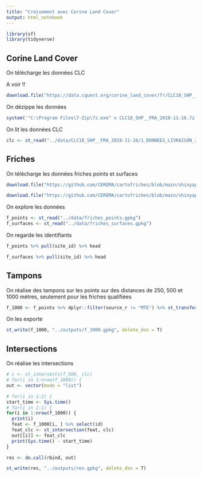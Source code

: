 ```yaml
---
title: "Croisement avec Corine Land Cover"
output: html_notebook
---
```


```r
library(sf)
library(tidyverse)
```

## Corine Land Cover
On télécharge les données CLC

A voir !!
```r
download.file("https://data.cquest.org/corine_land_cover/fr/CLC18_SHP__FRA_2018-11-16.7z", "../data/CLC18_SHP__FRA_2018-11-16.7", mode = "wb")
```

On dézippe les données
```r
system('"C:\Program Files\7-Zip\7z.exe" x CLC18_SHP__FRA_2018-11-16.7z')
```

On lit les données CLC
```r
clc <- st_read("../data/CLC18_SHP__FRA_2018-11-16/1_DONNEES_LIVRAISON_2018-11-16/CLC18_SHP__FRA_2018-11-16/CLC18_FR.shp")
```

## Friches
On télécharge les données friches points et surfaces
```r
download.file("https://github.com/CEREMA/cartofriches/blob/main/shinyapp/data/friches/friches_surfaces.gpkg?raw=true", "../data/friches_surfaces.gpkg", mode = "wb")

download.file("https://github.com/CEREMA/cartofriches/blob/main/shinyapp/data/friches/friches_points.gpkg?raw=true", "../data/friches_points.gpkg", mode = "wb")
```

On explore les données
```r
f_points <- st_read("../data/friches_points.gpkg")
f_surfaces <- st_read("../data/friches_surfaces.gpkg")
```
On regarde les identifiants
```r
f_points %>% pull(site_id) %>% head
```

```r
f_surfaces %>% pull(site_id) %>% head
```

## Tampons
On réalise des tampons sur les points sur des distances de 250, 500 et 1000 mètres, seulement pour les friches qualifiées
```r
f_1000 <- f_points %>% dplyr::filter(source_r != "MTE") %>% st_transform(2154) %>% st_buffer(1000)
```

On les exporte
```r
st_write(f_1000, "../outputs/f_1000.gpkg", delete_dsn = T)
```

## Intersections
On réalise les intersections
```r
# i <- st_intersects(f_500, clc)
# for(i in 1:nrow(f_1000)) {
out <- vector(mode = "list")

# for(i in 1:2) {
start_time <- Sys.time()
# for(i in 1:1) {
for(i in 1:nrow(f_1000)) {
  print(i)
  feat <- f_1000[i, ] %>% select(id)
  feat_clc <- st_intersection(feat, clc)
  out[[i]] <- feat_clc
  print(Sys.time() - start_time)
}

res <- do.call(rbind, out)
```

```r
st_write(res, "../outputs/res.gpkg", delete_dsn = T)
```